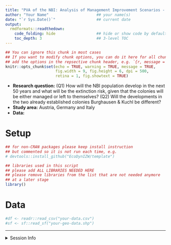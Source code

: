 ```yaml
---
title: "PVA of the NBI: Analysis of Management Improvement Scenarios - Data Preparation" ## name of your project
author: "Your Name"                     ## your name(s)
date: "`r Sys.Date()`"                  ## current date
output:
  rmdformats::readthedown:
    code_folding: hide                  ## hide or show code by default?
    toc_depth: 3                        ## 3-level TOC
---
```


```r
## You can ignore this chunk in most cases
## If you want to modify chunk options, you can do it here for all chunks or
## add the options in the repsective chunk header, e.g. `{r, message = FALSE}`
knitr::opts_chunk$set(echo = TRUE, warning = TRUE, message = TRUE,
                      fig.width = 9, fig.height = 6, dpi = 500, 
                      retina = 1, fig.showtext = TRUE)
```

* **Research question:** (Q1) How will the NBI population develop in the next 50 years and what will be the extinction risk, given that the colonies will be either managed or left to themselves? (Q2) Will the developments in the two already established colonies Burghausen & Kuchl be different? 
* **Study area:** Austria, Germany and Italy
* **Data:** 


# Setup

```r
## for non-CRAN packages please keep install instruction
## but commented so it is not run each time, e.g.
# devtools::install_github("EcoDynIZW/template")

## libraries used in this script
## please add ALL LIBRARIES NEEDED HERE
## please remove libraries from the list that are not needed anymore 
## at a later stage
library()
```


# Data

```r
#df <- readr::read_csv("your-data.csv")
#sf <- sf::read_sf("your-geo-data.shp")
```


***

<details><summary>Session Info</summary>

```r
## DO NOT REMOVE!
## We store the settings of your computer and the current versions of the
## packages used to allow for reproducibility
Sys.time()
#git2r::repository() ## uncomment if you are using GitHub
sessionInfo()
```

</details>

